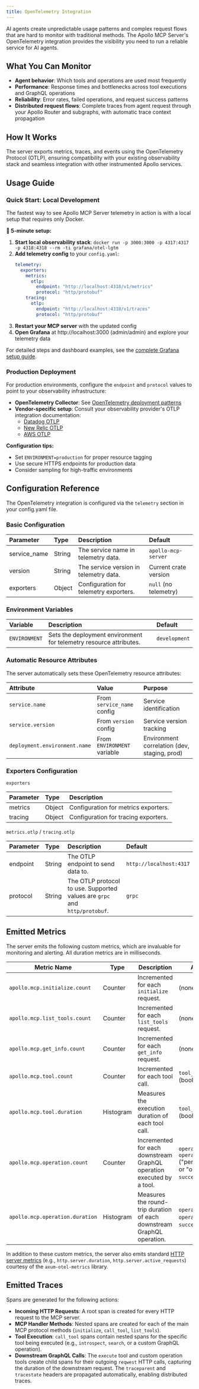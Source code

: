 ```yaml
---
title: OpenTelemetry Integration
---
```


AI agents create unpredictable usage patterns and complex request flows that are hard to monitor with traditional methods. The Apollo MCP Server's OpenTelemetry integration provides the visibility you need to run a reliable service for AI agents.

## **What You Can Monitor**

- **Agent behavior**: Which tools and operations are used most frequently
- **Performance**: Response times and bottlenecks across tool executions and GraphQL operations  
- **Reliability**: Error rates, failed operations, and request success patterns
- **Distributed request flows**: Complete traces from agent request through your Apollo Router and subgraphs, with automatic trace context propagation

## **How It Works**

The server exports metrics, traces, and events using the OpenTelemetry Protocol (OTLP), ensuring compatibility with your existing observability stack and seamless integration with other instrumented Apollo services.

## Usage Guide

### **Quick Start: Local Development**

The fastest way to see Apollo MCP Server telemetry in action is with a local setup that requires only Docker.

**🚀 5-minute setup:**
1. **Start local observability stack**: `docker run -p 3000:3000 -p 4317:4317 -p 4318:4318 --rm -ti grafana/otel-lgtm`
2. **Add telemetry config** to your `config.yaml`:
   ```yaml
   telemetry:
     exporters:
       metrics:
         otlp:
           endpoint: "http://localhost:4318/v1/metrics"
           protocol: "http/protobuf"
       tracing:
         otlp:
           endpoint: "http://localhost:4318/v1/traces" 
           protocol: "http/protobuf"
   ```
3. **Restart your MCP server** with the updated config
4. **Open Grafana** at http://localhost:3000 (admin/admin) and explore your telemetry data

For detailed steps and dashboard examples, see the [complete Grafana setup guide](guides/telemetry-grafana.mdx).

### **Production Deployment**

For production environments, configure the `endpoint` and `protocol` values to point to your observability infrastructure:

- **OpenTelemetry Collector**: See [OpenTelemetry deployment patterns](https://opentelemetry.io/docs/collector/deployment/)
- **Vendor-specific setup**: Consult your observability provider's OTLP integration documentation:
  - [Datadog OTLP](https://docs.datadoghq.com/tracing/setup_overview/open_standards/otlp_ingest_in_datadog/)  
  - [New Relic OTLP](https://docs.newrelic.com/docs/more-integrations/open-source-telemetry-integrations/opentelemetry/opentelemetry-setup/)
  - [AWS OTLP](https://aws-otel.github.io/docs/introduction)

**Configuration tips:**
- Set `ENVIRONMENT=production` for proper resource tagging
- Use secure HTTPS endpoints for production data
- Consider sampling for high-traffic environments

## Configuration Reference

The OpenTelemetry integration is configured via the `telemetry` section in your config.yaml file.

### **Basic Configuration**

| Parameter | Type | Description | Default |
| :--- | :--- | :--- | :--- |
| service_name | String | The service name in telemetry data. | `apollo-mcp-server` |
| version | String | The service version in telemetry data. | Current crate version |
| exporters | Object | Configuration for telemetry exporters. | `null` (no telemetry) |

### **Environment Variables**

| Variable | Description | Default |
| :--- | :--- | :--- |
| `ENVIRONMENT` | Sets the deployment environment for telemetry resource attributes. | `development` |

### **Automatic Resource Attributes**

The server automatically sets these OpenTelemetry resource attributes:

| Attribute | Value | Purpose |
| :--- | :--- | :--- |
| `service.name` | From `service_name` config | Service identification |
| `service.version` | From `version` config | Service version tracking |
| `deployment.environment.name` | From `ENVIRONMENT` variable | Environment correlation (dev, staging, prod) |

### **Exporters Configuration**

`exporters`

| Parameter | Type | Description |
| :--- | :--- | :--- |
| metrics | Object | Configuration for metrics exporters. |
| tracing | Object | Configuration for tracing exporters. |

`metrics.otlp` / `tracing.otlp`

| Parameter | Type | Description | Default |
| :--- | :--- | :--- | :--- |
| endpoint | String | The OTLP endpoint to send data to. | `http://localhost:4317` |
| protocol | String | The OTLP protocol to use. Supported values are `grpc` and `http/protobuf`. | `grpc` |


## Emitted Metrics

The server emits the following custom metrics, which are invaluable for monitoring and alerting. All duration metrics are in milliseconds.

| Metric Name | Type | Description | Attributes |
|---|---|---|---|
| `apollo.mcp.initialize.count` | Counter | Incremented for each `initialize` request. | (none) |
| `apollo.mcp.list_tools.count` | Counter | Incremented for each `list_tools` request. | (none) |
| `apollo.mcp.get_info.count` | Counter | Incremented for each `get_info` request. | (none) |
| `apollo.mcp.tool.count` | Counter | Incremented for each tool call. | `tool_name`, `success` (bool) |
| `apollo.mcp.tool.duration` | Histogram | Measures the execution duration of each tool call. | `tool_name`, `success` (bool) |
| `apollo.mcp.operation.count`| Counter | Incremented for each downstream GraphQL operation executed by a tool. | `operation.id`, `operation.type` ("persisted_query" or "operation"), `success` (bool) |
| `apollo.mcp.operation.duration`| Histogram | Measures the round-trip duration of each downstream GraphQL operation. | `operation.id`, `operation.type`, `success` (bool) |

In addition to these custom metrics, the server also emits standard [HTTP server metrics](https://opentelemetry.io/docs/specs/semconv/http/http-metrics/) (e.g., `http.server.duration`, `http.server.active_requests`) courtesy of the `axum-otel-metrics` library.


## Emitted Traces

Spans are generated for the following actions:

*   **Incoming HTTP Requests**: A root span is created for every HTTP request to the MCP server.
*   **MCP Handler Methods**: Nested spans are created for each of the main MCP protocol methods (`initialize`, `call_tool`, `list_tools`).
*   **Tool Execution**: `call_tool` spans contain nested spans for the specific tool being executed (e.g., `introspect`, `search`, or a custom GraphQL operation).
*   **Downstream GraphQL Calls**: The `execute` tool and custom operation tools create child spans for their outgoing `reqwest` HTTP calls, capturing the duration of the downstream request. The `traceparent` and `tracestate` headers are propagated automatically, enabling distributed traces.
